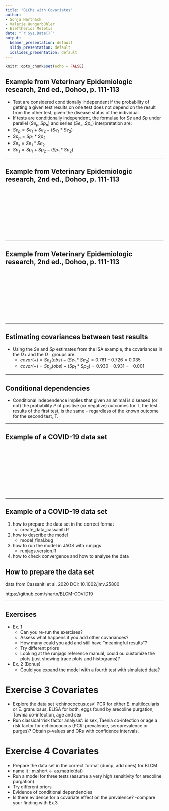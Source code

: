---
title: "BLCMs with Covariates"
author:
- Sonja Hartnack
- Valerie Hungerbühler
- Eleftherios Meletis
date: "`r Sys.Date()`"
output:
  beamer_presentation: default
  slidy_presentation: default
  ioslides_presentation: default
---

```{r setup, include=FALSE}
knitr::opts_chunk$set(echo = FALSE)
```


## Example from Veterinary Epidemiologic research, 2nd ed., Dohoo, p. 111-113    
- Test are considered conditionally independent if the probability of getting a given test results on one test does not depend on the result from the other test, given the disease status of the individual.
- If tests are conditionally independent, the formulae for $Se$ and $Sp$ under parallel $(Se_p, Sp_p)$ and series $(Se_s,Sp_s)$ interpretation are:
- $Se_p = Se_1 + Se_2 - (Se_1*Se_2)$
- $Sp_p = Sp_1*Sp_2$
- $Se_s = Se_1*Se_2$
- $Sp_s = Sp_1 + Sp_2 - (Sp_1*Sp_2)$
 
---
  
## Example from Veterinary Epidemiologic research, 2nd ed., Dohoo, p. 111-113
![](C:\Users\shartn\Documents\Cost.Harmony\Cost WS 2022\session 3\ex5.8.pdf) 

---

## Example from Veterinary Epidemiologic research, 2nd ed., Dohoo, p. 111-113
![](C:\Users\shartn\Documents\Cost.Harmony\Cost WS 2022\session 3\ex5.8r.pdf) 

---

## Estimating covariances between test results
- Using the $Se$ and $Sp$ estimates from the ISA example, the covariances in the $D+$ and the $D-$ groups are:
    - $covar(+) = Se_s (obs) - (Se_1*Se_2) = 0.761 - 0.726 = 0.035$
    - $covar(-) = Sp_p (obs) - (Sp_1*Sp_2) = 0.930 - 0.931 = -0.001$

---

## Conditional dependencies
- Conditional independence implies that given an animal is diseased (or not) the probability $P$ of positive (or negative) outcomes for T\textsubscript{1}, the test results of the first test, is the same -  regardless of the known outcome for the second test, T\textsubscript{2}.

---

## Example of a COVID-19 data set

![](C:\Users\shartn\Documents\Cost.Harmony\Cost WS 2022\session 3\jmv.pdf)

---

## Example of a COVID-19 data set
1. how to prepare the data set in the correct format
     * create_data_cassaniti.R
2. how to describe the model
     * model_final.bug
3. how to run the model in JAGS with runjags
     * runjags.version.R
4. how to check convergence and how to analyse the data


## How to prepare the data set
data from Cassaniti et al. 2020 
DOI: 10.1002/jmv.25800

https://github.com/shartn/BLCM-COVID19

---

## Exercises
- Ex. 1
    - Can you re-run the exercises?
    - Assess what happens if you add other covariances?
    - How many could you add and still have "meaningful results"?
    - Try different priors
    - Looking at the runjags reference manual, could ou customize the plots (just showing trace plots and histograms)?
- Ex. 2 (Bonus)
    - Could you expand the model with a fourth test with simulated data?
    
    
# Exercise 3 Covariates
- Explore the data set 'echinococcus.csv'
    PCR for either E. multilocularis or E. granulosus, ELISA for both, eggs found by arecoline purgation, Tawnia co-infection, age and sex 
- Run classical 'risk factor analysis': is sex, Taenia co-infection or age a risk factor for echinococcus (PCR-prevalence, seroprevalence or purges)? Obtain p-values and ORs with confidence intervals.  

# Exercise 4 Covariates
- Prepare the data set in the correct format (dump, add ones) for BLCM
-  name it : m.short <- as.matrix(dat)
- Run a model for three tests (assume a very high sensitivity for arecoline purgation)
- Try different priors
- Evidence of conditional dependencies
- Is there evidence for a covariate effect on the prevalence?
-compare your finding with Ex.3    